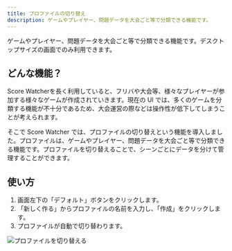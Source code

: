 ```yaml
---
title: プロファイルの切り替え
description: ゲームやプレイヤー、問題データを大会ごと等で分類できる機能です。
---
```


ゲームやプレイヤー、問題データを大会ごと等で分類できる機能です。デスクトップサイズの画面でのみ利用できます。

## どんな機能？

Score Watcherを長く利用していると、フリバや大会等、様々なプレイヤーが参加する様々なゲームが作成されていきます。現在の UI では、多くのゲームを分類する機能が不十分であるため、大会運営の際などは操作性が低下してしまうことが考えられます。

そこで Score Watcher では、プロファイルの切り替えという機能を導入しました。プロファイルは、ゲームやプレイヤー、問題データを大会ごと等で分類できる機能です。プロファイルを切り替えることで、シーンごとにデータを分けて管理することができます。

## 使い方

1. 画面左下の「デフォルト」ボタンをクリックします。
2. 「新しく作る」からプロファイルの名前を入力し、「作成」をクリックします。
3. プロファイルが自動で切り替わります。

![プロファイルを切り替える](../../../assets/change-profile.webp)